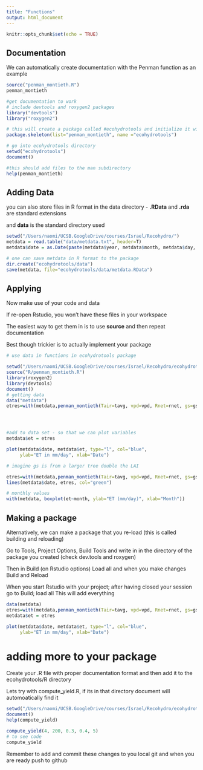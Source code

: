 ```yaml
---
title: "Functions"
output: html_document
---
```


```r
knitr::opts_chunk$set(echo = TRUE)
```

## Documentation

We can automatically create documentation with the Penman function as an example

```r
source("penman_montieth.R")
penman_montieth

#get documentation to work
# include devtools and roxygen2 packages
library("devtools")
library("roxygen2")

# this will create a package called #ecohydrotools and initialize it with R code for penman_montieth
package.skeleton(list="penman_montieth", name ="ecohydrotools")

# go into ecohydrotools directory
setwd("ecohydrotools")
document()

#this should add files to the man subdirectory
help(penman_montieth)
```

## Adding Data

you can also store files in R format in
the data directory - 
**.RData** and **.rda** are standard extensions

and **data** is the standard directory used



```r

setwd("/Users/naomi/UCSB.GoogleDrive/courses/Israel/Recohydro/")
metdata = read.table("data/metdata.txt", header=T)
metdata$date = as.Date(paste(metdata$year, metdata$month, metdata$day, sep="/"))

# one can save metdata in R format to the package
dir.create("ecohydrotools/data")
save(metdata, file="ecohydrotools/data/metdata.RData")
```
## Applying
Now make use of your code and data

If re-open Rstudio, you won't have these files in your workspace

The easiest way to get them in is to use **source** and then repeat documentation

Best though trickier is to actually implement your package

```r
# use data in functions in ecohydrotools package

setwd("/Users/naomi/UCSB.GoogleDrive/courses/Israel/Recohydro/ecohydrotools")
source("R/penman_montieth.R")
library(roxygen2)
library(devtools)
document()
# getting data
data("metdata")
etres=with(metdata,penman_montieth(Tair=tavg, vpd=vpd, Rnet=rnet, gs=gs, ga=ga, dayl=24))




#add to data set - so that we can plot variables
metdata$et = etres

plot(metdata$date, metdata$et, type="l", col="blue", 
     ylab="ET in mm/day", xlab="Date")

# imagine gs is from a larger tree double the LAI

etres=with(metdata,penman_montieth(Tair=tavg, vpd=vpd, Rnet=rnet, gs=gs*4, ga=ga, dayl=24))
lines(metdata$date, etres, col="green")

# monthly values
with(metdata, boxplot(et~month, ylab="ET (mm/day)", xlab="Month"))

```

## Making a package 

Alternatively, we can make a package that you re-load (this is called building and reloading)

Go to Tools, Project Options, Build Tools and write in in the directory of the package you created
(check dev.tools and roxygen)

Then in Build (on Rstudio options)
Load all
and when you make changes
Build and Reload

When you start Rstudio with your project; after having closed your session
go to Build; load all
This will add everything

```r

data(metdata)
etres=with(metdata,penman_montieth(Tair=tavg, vpd=vpd, Rnet=rnet, gs=gs, ga=ga, dayl=24))
metdata$et = etres

plot(metdata$date, metdata$et, type="l", col="blue", 
     ylab="ET in mm/day", xlab="Date")

```

# adding more to your package

Create your .R file with proper documentation format and then add it to the ecohydrotools/R directory

Lets try with compute_yield.R, if its in that directory 
document will automoatically find it
```r

setwd("/Users/naomi/UCSB.GoogleDrive/courses/Israel/Recohydro/ecohydrotools")
document()
help(compute_yield)

compute_yield(4, 200, 0.3, 0.4, 5)
# to see code
compute_yield

```

Remember to add and commit these changes to you local git and when you are ready push to github
